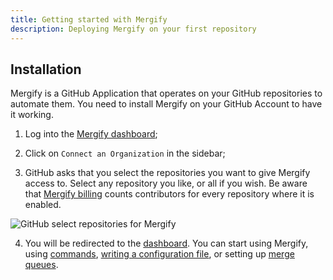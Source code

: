 ```yaml
---
title: Getting started with Mergify
description: Deploying Mergify on your first repository
---
```



## Installation

Mergify is a GitHub Application that operates on your GitHub
repositories to automate them. You need to install Mergify on your
GitHub Account to have it working.

1. Log into the [Mergify dashboard](https://dashboard.mergify.com/);

2. Click on `Connect an Organization` in the sidebar;

3. GitHub asks that you select the repositories you want to give Mergify access
   to. Select any repository you like, or all if you wish. Be aware that
   [Mergify billing](/billing) counts contributors for every repository where
   it is enabled.

<Image src={githubAppInstallRepos} alt="GitHub select repositories for Mergify" />

4. You will be redirected to the [dashboard](https://dashboard.mergify.com/).
   You can start using Mergify, using [commands](/commands), [writing a
   configuration file](/workflow/writing-your-first-rule), or setting up [merge
   queues](/merge-queue).
